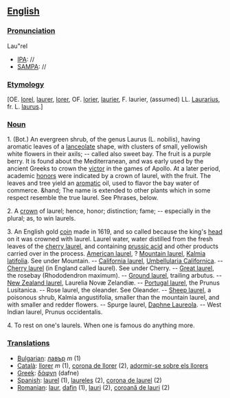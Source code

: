 ==[[English]]==
===[[Pronunciation]]===
Lau"rel 
*[[IPA]]: //
*[[SAMPA]]: //
===[[Etymology]]===
[OE. [[lorel]], [[laurer]], [[lorer]], OF. [[lorier]], [[laurier]], F. laurier, (assumed) LL. [[Laurarius]], fr. L. [[laurus]].]
===[[Noun]]===
1. (Bot.) An evergreen shrub, of the genus Laurus (L. nobilis), having aromatic leaves of a [[lanceolate]] shape, with clusters of small, yellowish white flowers in their axils; -- called also sweet bay. The fruit is a purple berry. It is found about the Mediterranean, and was early used by the ancient Greeks to crown the [[victor]] in the games of Apollo. At a later period, academic [[honor]]s were indicated by a crown of laurel, with the fruit. The leaves and tree yield an [[aromatic]] oil, used to flavor the bay water of commerce. &hand; The name is extended to other plants which in some respect resemble the true laurel. See Phrases, below.

2. A [[crown]] of laurel; hence, honor; distinction; fame; -- especially in the plural; as, to win laurels.

3. An English gold [[coin]] made in 1619, and so called because the king's [[head]] on it was crowned with laurel. Laurel water, water distilled from the fresh leaves of the [[cherry laurel]], and containing [[prussic acid]] and other products carried over in the process. [[American laurel]], ? [[Mountain laurel]], [[Kalmia latifolia]]. See under Mountain. -- [[California laurel]], [[Umbellularia Californica]]. -- [[Cherry laurel]] (in England called laurel). See under Cherry. -- [[Great laurel]], the rosebay (Rhododendron maximum). -- [[Ground laurel]], trailing arbutus. -- [[New Zealand laurel]], Laurelia Novæ Zelandiæ. -- [[Portugal laurel]], the Prunus Lusitanica. -- Rose laurel, the oleander. See Oleander. -- [[Sheep laurel]], a poisonous shrub, Kalmia angustifolia, smaller than the mountain laurel, and with smaller and redder flowers. -- Spurge laurel, [[Daphne Laureola]]. -- West Indian laurel, Prunus occidentalis.

4. To rest on one's laurels. When one is famous do anything more.

===[[Translations]]===
*[[Bulgarian]]: [[лавър]] ''m'' (1)
*[[Català]]: [[llorer]] ''m'' (1), [[corona de llorer]] (2), [[adormir-se sobre els llorers]]
*[[Greek]]: [[δάφνη]] (dafne)
*[[Spanish]]: [[laurel]] (1), [[laureles]] (2), [[corona de laurel]] (2)
*[[Romanian]]: [[laur]], [[dafin]] (1), [[lauri]] (2), [[coroană de lauri]] (2)